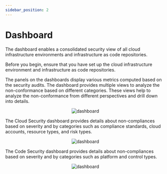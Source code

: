 ```yaml
---
sidebar_position: 2
---
```



# Dashboard

<Tabs>
  <TabItem value="dashboard" label="Dashboard" default>
    The dashboard enables a consolidated security view of all cloud infrastructure environments and infrastructure as code repositories. <p/>Before you begin, ensure that you have set up the cloud infrastructure environment and infrastructure as code repositories. <p/>The panels on the dashboards display various metrics computed based on the security audits. The dashboard provides multiple views to analyze the non-conformance based on different categories. These views help to analyze the non-conformance from different perspectives and drill down into details.<p/>
    <p align="center">
      <img src={useBaseUrl('/img/page-4.png')} alt="dashboard" />
    </p>
  </TabItem>
  <TabItem value="clouddashboard" label="Cloud Security">
    The Cloud Security dashboard provides details about non-compliances based on severity and by categories such as compliance standards, cloud accounts, resource types, and risk types.<p/>
    <p align="center">
      <img src={useBaseUrl('/img/page-2.png')} alt="dashboard" />
    </p>
  </TabItem>
  <TabItem value="codedashboard" label="Code Security">
    The Code Security dashboard provides details about non-compliances based on severity and by categories such as platform and control types.<p/>
    <p align="center">
      <img src={useBaseUrl('/img/page-1.png')} alt="dashboard" />
    </p>
  </TabItem>
</Tabs>